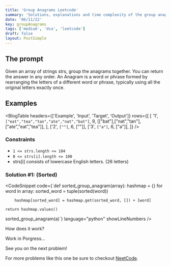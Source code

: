 ```yaml
---
title: 'Group Anagrams Leetcode'
summary: 'Solutions, explanations and time complexity of the group anagram.'
date: '06/11/22'
key: groupAnagrams
tags: ['medium', 'dsa', 'leetcode']
draft: false
layout: PostSimple
---
```


## The prompt

Given an array of strings strs, group the anagrams together. You can return the answer in any order.
An Anagram is a word or phrase formed by rearranging the letters of a different word or phrase,
typically using all the original letters exactly once.

## Examples

<BlogTable
  headers={['Example', 'Input', 'Target', 'Output']}
  rows={[
    [
      '1',
      `["eat","tea","tan","ate","nat","bat"]`,
      9,
      <span className="mark">[["bat"],["nat","tan"],["ate","eat","tea"]]</span>,
    ],
    ['2', `[""]`, 6, <span className="mark">[""]</span>],
    ['3', `["a"]`, 6, <span className="mark">["a"]</span>],
  ]}
/>

### Constraints

- `1 <= strs.length <= 104`
- `0 <= strs[i].length <= 100`
- strs[i] consists of lowercase English letters. (26 letters)

### Solution #1: (Sorted)

<CodeSnippet
  code={`def sorted_group_anagram(array):
    hashmap = {}
    for word in array:
        sorted_word = tuple(sorted(word))

        hashmap[sorted_word] = hashmap.get(sorted_word, []) + [word]

    return hashmap.values()

sorted_group_anagram(a)`}
language="python"
showLineNumbers
/>

<span className="text-xl font-bold">How does it work?</span>

Work in Porgress...

See you on the next problem!

For more problems like this one be sure to checkout [NeetCode](https://neetcode.io/).
